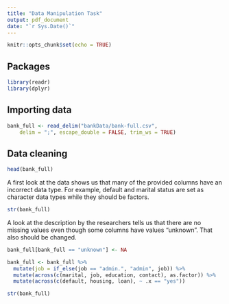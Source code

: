 ```yaml
---
title: "Data Manipulation Task"
output: pdf_document
date: "`r Sys.Date()`"
---
```


```r
knitr::opts_chunk$set(echo = TRUE)
```

## Packages

```r
library(readr)
library(dplyr)
```

## Importing data

```r
bank_full <- read_delim("bankData/bank-full.csv", 
    delim = ";", escape_double = FALSE, trim_ws = TRUE)
```

## Data cleaning

```r
head(bank_full)
```

A first look at the data shows us that many of the provided columns have an incorrect data type. For example, default and marital status are set as character data types while they should be factors.

```r
str(bank_full)
```

A look at the description by the researchers tells us that there are no missing values even though some columns have values "unknown". That also should be changed.

```r
bank_full[bank_full == "unknown"] <- NA

bank_full <- bank_full %>%
  mutate(job = if_else(job == "admin.", "admin", job)) %>% 
  mutate(across(c(marital, job, education, contact), as.factor)) %>% 
  mutate(across(c(default, housing, loan), ~ .x == "yes"))

str(bank_full)
```
